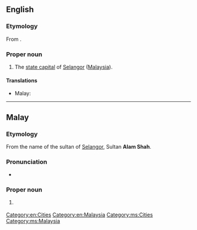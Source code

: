 ==English==
{{wikipedia}}

===Etymology===
From {{etyl|ms|en}} {{term|Shah Alam|lang=ms}}.

===Proper noun===
{{en-proper noun}}

# The [[state capital]] of [[Selangor]] ([[Malaysia]]).

====Translations====
{{trans-top|capital of Selangor}}
* Malay: {{t|ms|Shah Alam}}
{{trans-mid}}
{{trans-bottom}}

[[Category:en:Cities]]
[[Category:en:Malaysia]]

----

==Malay==
{{wikipedia|lang=ms}}

===Etymology===
From the name of the sultan of [[Selangor]], Sultan '''Alam Shah'''.

===Pronunciation===
* {{IPA|/ʃah ʔalam/|lang=ms}}

===Proper noun===
{{head|ms|proper noun}}

# {{l|en|Shah Alam}} {{qualifier|capital of Selangor}}

[[Category:ms:Cities]]
[[Category:ms:Malaysia]]